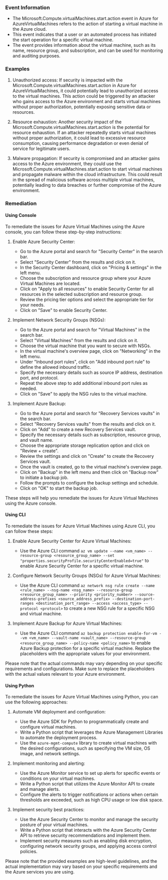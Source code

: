
### Event Information

- The Microsoft.Compute.virtualMachines.start.action event in Azure for AzureVirtualMachines refers to the action of starting a virtual machine in the Azure cloud.
- This event indicates that a user or an automated process has initiated the start operation for a specific virtual machine.
- The event provides information about the virtual machine, such as its name, resource group, and subscription, and can be used for monitoring and auditing purposes.


### Examples

1. Unauthorized access: If security is impacted with the Microsoft.Compute.virtualMachines.start.action in Azure for AzureVirtualMachines, it could potentially lead to unauthorized access to the virtual machines. This action could be triggered by an attacker who gains access to the Azure environment and starts virtual machines without proper authorization, potentially exposing sensitive data or resources.

2. Resource exhaustion: Another security impact of the Microsoft.Compute.virtualMachines.start.action is the potential for resource exhaustion. If an attacker repeatedly starts virtual machines without proper authorization, it could lead to excessive resource consumption, causing performance degradation or even denial of service for legitimate users.

3. Malware propagation: If security is compromised and an attacker gains access to the Azure environment, they could use the Microsoft.Compute.virtualMachines.start.action to start virtual machines and propagate malware within the cloud infrastructure. This could result in the spread of malicious software across multiple virtual machines, potentially leading to data breaches or further compromise of the Azure environment.

### Remediation

#### Using Console

To remediate the issues for Azure Virtual Machines using the Azure console, you can follow these step-by-step instructions:

1. Enable Azure Security Center:
   - Go to the Azure portal and search for "Security Center" in the search bar.
   - Select "Security Center" from the results and click on it.
   - In the Security Center dashboard, click on "Pricing & settings" in the left menu.
   - Choose the subscription and resource group where your Azure Virtual Machines are located.
   - Click on "Apply to all resources" to enable Security Center for all resources in the selected subscription and resource group.
   - Review the pricing tier options and select the appropriate tier for your needs.
   - Click on "Save" to enable Security Center.

2. Implement Network Security Groups (NSGs):
   - Go to the Azure portal and search for "Virtual Machines" in the search bar.
   - Select "Virtual Machines" from the results and click on it.
   - Choose the virtual machine that you want to secure with NSGs.
   - In the virtual machine's overview page, click on "Networking" in the left menu.
   - Under "Inbound port rules", click on "Add inbound port rule" to define the allowed inbound traffic.
   - Specify the necessary details such as source IP address, destination port, and protocol.
   - Repeat the above step to add additional inbound port rules as needed.
   - Click on "Save" to apply the NSG rules to the virtual machine.

3. Implement Azure Backup:
   - Go to the Azure portal and search for "Recovery Services vaults" in the search bar.
   - Select "Recovery Services vaults" from the results and click on it.
   - Click on "Add" to create a new Recovery Services vault.
   - Specify the necessary details such as subscription, resource group, and vault name.
   - Choose the appropriate storage replication option and click on "Review + create".
   - Review the settings and click on "Create" to create the Recovery Services vault.
   - Once the vault is created, go to the virtual machine's overview page.
   - Click on "Backup" in the left menu and then click on "Backup now" to initiate a backup job.
   - Follow the prompts to configure the backup settings and schedule.
   - Click on "OK" to start the backup job.

These steps will help you remediate the issues for Azure Virtual Machines using the Azure console.

#### Using CLI

To remediate the issues for Azure Virtual Machines using Azure CLI, you can follow these steps:

1. Enable Azure Security Center for Azure Virtual Machines:
   - Use the Azure CLI command `az vm update --name <vm_name> --resource-group <resource_group_name> --set "properties.securityProfile.securityCenterEnabled=true"` to enable Azure Security Center for a specific virtual machine.

2. Configure Network Security Groups (NSGs) for Azure Virtual Machines:
   - Use the Azure CLI command `az network nsg rule create --name <rule_name> --nsg-name <nsg_name> --resource-group <resource_group_name> --priority <priority_number> --source-address-prefixes <source_address_prefix> --destination-port-ranges <destination_port_range> --access <access_type> --protocol <protocol>` to create a new NSG rule for a specific NSG and virtual machine.

3. Implement Azure Backup for Azure Virtual Machines:
   - Use the Azure CLI command `az backup protection enable-for-vm --vm <vm_name> --vault-name <vault_name> --resource-group <resource_group_name> --policy-name <policy_name>` to enable Azure Backup protection for a specific virtual machine. Replace the placeholders with the appropriate values for your environment.

Please note that the actual commands may vary depending on your specific requirements and configurations. Make sure to replace the placeholders with the actual values relevant to your Azure environment.

#### Using Python

To remediate the issues for Azure Virtual Machines using Python, you can use the following approaches:

1. Automate VM deployment and configuration:
   - Use the Azure SDK for Python to programmatically create and configure virtual machines.
   - Write a Python script that leverages the Azure Management Libraries to automate the deployment process.
   - Use the `azure-mgmt-compute` library to create virtual machines with the desired configurations, such as specifying the VM size, OS image, and network settings.

2. Implement monitoring and alerting:
   - Use the Azure Monitor service to set up alerts for specific events or conditions on your virtual machines.
   - Write a Python script that utilizes the Azure Monitor API to create and manage alerts.
   - Configure the alerts to trigger notifications or actions when certain thresholds are exceeded, such as high CPU usage or low disk space.

3. Implement security best practices:
   - Use the Azure Security Center to monitor and manage the security posture of your virtual machines.
   - Write a Python script that interacts with the Azure Security Center API to retrieve security recommendations and implement them.
   - Implement security measures such as enabling disk encryption, configuring network security groups, and applying access control policies.

Please note that the provided examples are high-level guidelines, and the actual implementation may vary based on your specific requirements and the Azure services you are using.

